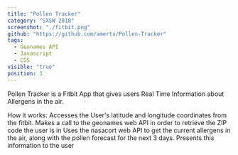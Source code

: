 ```yaml
---
title: "Pollen Tracker"
category: "SXSW 2018"
screenshot: "./fitbit.png"
github: "https://github.com/amertx/Pollen-Tracker"
tags:
  - Geonames API
  - Javascript
  - CSS
visible: "true"
position: 3
---
```


Pollen Tracker is a Fitbit App that gives users Real Time Information about Allergens in the air.

How it works:
Accesses the User's latitude and longitude coordinates from the fitbit.
Makes a call to the geonames web API in order to retrieve the ZIP code the user is in
Uses the nasacort web API to get the current allergens in the air, along with the pollen forecast for the next 3 days.
Presents this information to the user